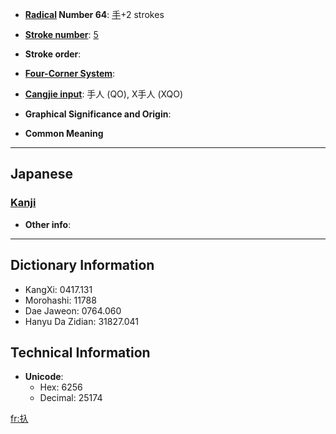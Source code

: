 * '''[[Wiktionary:Chinese radical index| Radical]] Number 64''': [[Wiktionary:Chinese radical index 手|手]]+2 strokes

* '''[[Wiktionary:Chinese total strokes index|Stroke number]]''': [[Wiktionary:Chinese total strokes index 5|5]]

* '''Stroke order''': 

* '''[[Wiktionary:Chinese four corner index|Four-Corner System]]''': 

* '''[[Wiktionary:Chinese Cangjie index|Cangjie input]]''': 手人 (QO), X手人 (XQO)

* '''Graphical Significance and Origin''': 

* '''Common Meaning'''

----

==Japanese==
===[[Kanji]]===
{{kanji|on readings=
|kun readings=[[はめる]] (hameru), [[しぼる]] (shiboru)
}}

* '''Other info''':  

----

== Dictionary Information ==

* KangXi: 0417.131
* Morohashi: 11788
* Dae Jaweon: 0764.060
* Hanyu Da Zidian: 31827.041

== Technical Information ==

* '''Unicode''':
** Hex: 6256
** Decimal: 25174

[[fr:扖]]